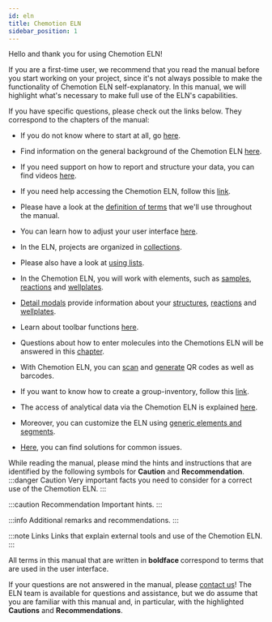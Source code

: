 ```yaml
---
id: eln
title: Chemotion ELN
sidebar_position: 1
---
```


Hello and thank you for using Chemotion ELN!

If you are a first-time user, we recommend that you read the manual before you start working on your project, since it's not always possible to make the functionality of Chemotion ELN self-explanatory. In this manual, we will highlight what's necessary to make full use of the ELN's capabilities.

If you have specific questions, please check out the links below.
They correspond to the chapters of the manual:

- If you do not know where to start at all, go [here](firststeps).

- Find information on the general background of the Chemotion ELN [here](about).

- If you need support on how to report and structure your data, you can find videos [here](videos_eln).

- If you need help accessing the Chemotion ELN, follow this [link](browser).

- Please have a look at the [definition of terms](structure) that we'll use throughout the manual.

- You can learn how to adjust your user interface [here](adjusting_views).

- In the ELN, projects are organized in [collections](collections).

- Please also have a look at [using lists](lists_eln).

- In the Chemotion ELN, you will work with elements,
  such as [samples](samples), [reactions](reactions) and [wellplates](wellplates).

- [Detail modals](details_modal) provide information about your [structures](details_modal#details-modal-for-samples), [reactions](details_modal#details-modal-for-reactions) and [wellplates](details_modal#details-modal-for-wellplates).

- Learn about toolbar functions [here](toolbar_functions).

- Questions about how to enter molecules into the Chemotions ELN will be answered in this [chapter](ketcher).

- With Chemotion ELN, you can [scan](barcodes#scan-barcodeqr-code) and [generate](barcodes#generate-barcodeqr-code) QR codes as well as barcodes.

- If you want to know how to create a group-inventory, follow this [link](inventory).

- The access of analytical data via the Chemotion ELN is explained [here](analysis).

- Moreover, you can customize the ELN using [generic elements and segments](generic_config).

- [Here](problems), you can find solutions for common issues.

While reading the manual, please mind the hints and instructions that are identified by the following symbols for <b>Caution</b> and <b>Recommendation</b>.
:::danger Caution
Very important facts you need to consider for a correct use of the Chemotion ELN.
:::

:::caution Recommendation
Important hints.
:::

:::info
Additional remarks and recommendations.
:::

:::note Links
Links that explain external tools and use of the Chemotion ELN.
:::

All terms in this manual that are written in <b> boldface </b> correspond to terms that are used in the user interface.

If your questions are not answered in the manual, please [contact us](specific_contact)!
The ELN team is available for questions and assistance, but we do assume that you are familiar with this manual and,
in particular, with the highlighted <b>Cautions</b> and <b>Recommendations</b>.
